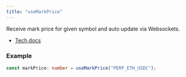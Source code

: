 ```yaml
---
title: "useMarkPrice"
---
```


Receive mark price for given symbol and auto update via Websockets.

- [Tech docs](/sdks/tech-doc/modules/orderly_network_hooks#usemarkprice)

### Example

```ts
const markPrice: number = useMarkPrice("PERP_ETH_USDC");
```
